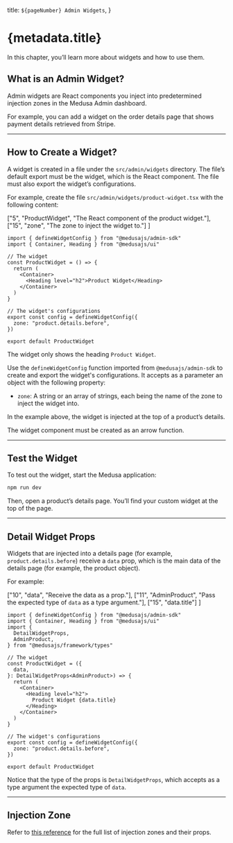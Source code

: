 
  title: `${pageNumber} Admin Widgets`,
}

# {metadata.title}

In this chapter, you’ll learn more about widgets and how to use them.

## What is an Admin Widget?

Admin widgets are React components you inject into predetermined injection zones in the Medusa Admin dashboard.

For example, you can add a widget on the order details page that shows payment details retrieved from Stripe.

---

## How to Create a Widget?

A widget is created in a file under the `src/admin/widgets` directory. The file’s default export must be the widget, which is the React component. The file must also export the widget’s configurations.

For example, create the file `src/admin/widgets/product-widget.tsx` with the following content:

  ["5", "ProductWidget", "The React component of the product widget."], 
  ["15", "zone", "The zone to inject the widget to."]
]

```tsx title="src/admin/widgets/product-widget.tsx" highlights={widgetHighlights}
import { defineWidgetConfig } from "@medusajs/admin-sdk"
import { Container, Heading } from "@medusajs/ui"

// The widget
const ProductWidget = () => {
  return (
    <Container>
      <Heading level="h2">Product Widget</Heading>
    </Container>
  )
}

// The widget's configurations
export const config = defineWidgetConfig({
  zone: "product.details.before",
})

export default ProductWidget
```

The widget only shows the heading `Product Widget`.

Use the `defineWidgetConfig` function imported from `@medusajs/admin-sdk` to create and export the widget's configurations. It accepts as a parameter an object with the following property:

- `zone`: A string or an array of strings, each being the name of the zone to inject the widget into.

In the example above, the widget is injected at the top of a product’s details.

<Note title="Important" type="warning">

The widget component must be created as an arrow function.

</Note>

---

## Test the Widget

To test out the widget, start the Medusa application:

```bash npm2yarn
npm run dev
```

Then, open a product’s details page. You’ll find your custom widget at the top of the page.

---

## Detail Widget Props

Widgets that are injected into a details page (for example, `product.details.before`) receive a `data` prop, which is the main data of the details page (for example, the product object).

For example:

  ["10", "data", "Receive the data as a prop."],
  ["11", "AdminProduct", "Pass the expected type of `data` as a type argument."],
  ["15", "data.title"]
]

```tsx title="src/admin/widgets/product-widget.tsx" highlights={detailHighlights}
import { defineWidgetConfig } from "@medusajs/admin-sdk"
import { Container, Heading } from "@medusajs/ui"
import { 
  DetailWidgetProps, 
  AdminProduct,
} from "@medusajs/framework/types"

// The widget
const ProductWidget = ({ 
  data,
}: DetailWidgetProps<AdminProduct>) => {
  return (
    <Container>
      <Heading level="h2">
        Product Widget {data.title}
      </Heading>
    </Container>
  )
}

// The widget's configurations
export const config = defineWidgetConfig({
  zone: "product.details.before",
})

export default ProductWidget
```

Notice that the type of the props is `DetailWidgetProps`, which accepts as a type argument the expected type of `data`.

---

## Injection Zone

Refer to [this reference](!resources!/admin-widget-injection-zones) for the full list of injection zones and their props.
